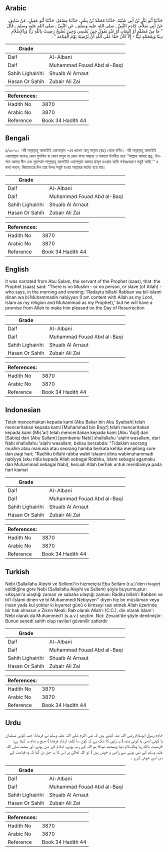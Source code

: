 ## Arabic


<div dir="rtl" lang="ar" style={{fontSize:'larger',backgroundColor:'#f8f9fa',padding:20}}>
حَدَّثَنَا أَبُو بَكْرِ بْنُ أَبِي شَيْبَةَ، حَدَّثَنَا مُحَمَّدُ بْنُ بِشْرٍ، حَدَّثَنَا مِسْعَرٌ، حَدَّثَنَا أَبُو عَقِيلٍ، عَنْ سَابِقٍ، عَنْ أَبِي سَلاَّمٍ، خَادِمِ النَّبِيِّ ـ صلى الله عليه وسلم ـ عَنِ النَّبِيِّ ـ صلى الله عليه وسلم ـ قَالَ ‏ "‏ مَا مِنْ مُسْلِمٍ أَوْ إِنْسَانٍ أَوْ عَبْدٍ يَقُولُ حِينَ يُمْسِي وَحِينَ يُصْبِحُ رَضِيتُ بِاللَّهِ رَبًّا وَبِالإِسْلاَمِ دِينًا وَبِمُحَمَّدٍ نَبِيًّا - إِلاَّ كَانَ حَقًّا عَلَى اللَّهِ أَنْ يُرْضِيَهُ يَوْمَ الْقِيَامَةِ ‏"‏ ‏.‏
</div>
<div style={{backgroundColor:'#f8f9fa',padding:20, marginBottom: 10}}><table> <thead> <tr> <th>Grade</th> <th></th> </tr> </thead> <tbody> <tr><td>Daif</td><td>Al-Albani</td></tr><tr><td>Daif</td><td>Muhammad Fouad Abd al-Baqi</td></tr><tr><td>Sahih Lighairihi</td><td>Shuaib Al Arnaut</td></tr><tr><td>Hasan Or Sahih</td><td>Zubair Ali Zai</td></tr></tbody></table><table> <thead> <tr> <th>References:</th> <th></th> </tr> </thead> <tbody><tr><td>Hadith No</td><td>3870</td></tr><tr><td>Arabic No</td><td>3870</td></tr><tr><td>Reference</td><td>Book 34 Hadith 44</td></tr></tbody></table></div>

## Bengali


<div dir="ltr" lang="bn" style={{fontSize:'larger',backgroundColor:'#f8f9fa',padding:20}}>
৪/৩৮৭০। নবী সাল্লাল্লাহু আলাইহি ওয়াসাল্লাম -এর খাদেম আবূ সাল্লাম (রাঃ) থেকে বর্ণিত। নবী সাল্লাল্লাহু আলাইহি ওয়াসাল্লাম বলেনঃ কোন মুসলিম বা কোন মানুষ বা কোন বান্দা সন্ধ্যায় ও সকালে উপনীত হয়ে ‘‘আল্লাহ আমার প্রভু, ইসলাম আমার দীন এবং মুহাম্মাদ সাল্লাল্লাহু আলাইহি ওয়াসাল্লাম আমার রাসূল হওয়ায় আমি সর্বান্তঃকরণে সন্তুষ্ট আছি ’’ এ কথা বললে, কিয়ামতের দিন তার উপর সন্তুষ্ট হওয়া আল্লাহর কর্তব্য হয়ে যায়।
</div>
<div style={{backgroundColor:'#f8f9fa',padding:20, marginBottom: 10}}><table> <thead> <tr> <th>Grade</th> <th></th> </tr> </thead> <tbody> <tr><td>Daif</td><td>Al-Albani</td></tr><tr><td>Daif</td><td>Muhammad Fouad Abd al-Baqi</td></tr><tr><td>Sahih Lighairihi</td><td>Shuaib Al Arnaut</td></tr><tr><td>Hasan Or Sahih</td><td>Zubair Ali Zai</td></tr></tbody></table><table> <thead> <tr> <th>References:</th> <th></th> </tr> </thead> <tbody><tr><td>Hadith No</td><td>3870</td></tr><tr><td>Arabic No</td><td>3870</td></tr><tr><td>Reference</td><td>Book 34 Hadith 44</td></tr></tbody></table></div>

## English


<div dir="ltr" lang="en" style={{fontSize:'larger',backgroundColor:'#f8f9fa',padding:20}}>
It was narrated from Abu Salam, the servant of the Prophet (saas), that :the Prophet (saas) said: "There is no Muslim - or no person, or slave (of Allah) - who says, in the morning and evening: 'Radaytu billahi Rabban wa bil-Islami dinan wa bi Muhammadin nabiyyan (I am content with Allah as my Lord, Islam as my religion and Muhammad as my Prophet),' but he will have a promise from Allah to make him pleased on the Day of Resurrection
</div>
<div style={{backgroundColor:'#f8f9fa',padding:20, marginBottom: 10}}><table> <thead> <tr> <th>Grade</th> <th></th> </tr> </thead> <tbody> <tr><td>Daif</td><td>Al-Albani</td></tr><tr><td>Daif</td><td>Muhammad Fouad Abd al-Baqi</td></tr><tr><td>Sahih Lighairihi</td><td>Shuaib Al Arnaut</td></tr><tr><td>Hasan Or Sahih</td><td>Zubair Ali Zai</td></tr></tbody></table><table> <thead> <tr> <th>References:</th> <th></th> </tr> </thead> <tbody><tr><td>Hadith No</td><td>3870</td></tr><tr><td>Arabic No</td><td>3870</td></tr><tr><td>Reference</td><td>Book 34 Hadith 44</td></tr></tbody></table></div>

## Indonesian


<div dir="ltr" lang="id" style={{fontSize:'larger',backgroundColor:'#f8f9fa',padding:20}}>
Telah menceritakan kepada kami [Abu Bakar bin Abu Syaibah] telah menceritakan kepada kami [Muhammad bin Bisyr] telah menceritakan kepada kami [Mis'ar] telah menceritakan kepada kami [Abu 'Aqil] dari [Sabiq] dari [Abu Sallam] [pembantu Nabi] shallallahu 'alaihi wasallam, dari Nabi shallallahu 'alaihi wasallam, beliau bersabda: "Tidaklah seorang muslim atau manusia atau seorang hamba berkata ketika menjelang sore dan pagi hari; "Radliitu billahi rabba wabil islaami diina wabimuhammadi nabiyya (aku ridla kepada Allah sebagai Robbku, Islam sebagai agamaku dan Muhammad sebagai Nabi), kecuali Allah berhak untuk meridlainya pada hari kiamat
</div>
<div style={{backgroundColor:'#f8f9fa',padding:20, marginBottom: 10}}><table> <thead> <tr> <th>Grade</th> <th></th> </tr> </thead> <tbody> <tr><td>Daif</td><td>Al-Albani</td></tr><tr><td>Daif</td><td>Muhammad Fouad Abd al-Baqi</td></tr><tr><td>Sahih Lighairihi</td><td>Shuaib Al Arnaut</td></tr><tr><td>Hasan Or Sahih</td><td>Zubair Ali Zai</td></tr></tbody></table><table> <thead> <tr> <th>References:</th> <th></th> </tr> </thead> <tbody><tr><td>Hadith No</td><td>3870</td></tr><tr><td>Arabic No</td><td>3870</td></tr><tr><td>Reference</td><td>Book 34 Hadith 44</td></tr></tbody></table></div>

## Turkish


<div dir="ltr" lang="tr" style={{fontSize:'larger',backgroundColor:'#f8f9fa',padding:20}}>
Nebi (Sallallahu Aleyhi ve Sellem)'in hizmetçisi Ebu Sellam (r.a.)'den rivayet edildiğine göre Nebi (Sallallahu Aleyhi ve Sellem) şöyle buyurmuştur: «Akşam'a ulaştığı zaman ve sabaha ulaştığı zaman: Raditu billah'i Rabben ve bi'l-İslami dinen ve bi Muhammedi Nebiyyen'' diyen hiç bir müslüman veya insan yada kul yoktur ki kıyamet günü o kimseyi razı etmek Allah üzerinde bir hak olmasın.» Zikrin Meali: Rab olarak Allah'ı (C.C.), din olarak İslam'ı Nebi olarak da Muhammed'i (s.a.v.) seçtim. Not: Zevaid'de şöyle denilmiştir: Bunun senedi sahih olup ravileri güvenilir zatlardır
</div>
<div style={{backgroundColor:'#f8f9fa',padding:20, marginBottom: 10}}><table> <thead> <tr> <th>Grade</th> <th></th> </tr> </thead> <tbody> <tr><td>Daif</td><td>Al-Albani</td></tr><tr><td>Daif</td><td>Muhammad Fouad Abd al-Baqi</td></tr><tr><td>Sahih Lighairihi</td><td>Shuaib Al Arnaut</td></tr><tr><td>Hasan Or Sahih</td><td>Zubair Ali Zai</td></tr></tbody></table><table> <thead> <tr> <th>References:</th> <th></th> </tr> </thead> <tbody><tr><td>Hadith No</td><td>3870</td></tr><tr><td>Arabic No</td><td>3870</td></tr><tr><td>Reference</td><td>Book 34 Hadith 44</td></tr></tbody></table></div>

## Urdu


<div dir="rtl" lang="ur" style={{fontSize:'larger',backgroundColor:'#f8f9fa',padding:20}}>
خادم رسول ابوسلام رضی اللہ عنہ کہتے ہیں کہ نبی اکرم صلی اللہ علیہ وسلم نے فرمایا: جب کوئی مسلمان یا کوئی آدمی یا کوئی بندہ ( یہ راوی کا شک ہے کہ کون سا کلمہ ارشاد فرمایا ) صبح و شام یہ کہتا ہے: «رضيت بالله ربا وبالإسلام دينا وبمحمد نبيا» ہم اللہ کے رب ہونے، اسلام کے دین ہونے، اور محمد صلی اللہ علیہ وسلم کے نبی ہونے سے راضی و خوش ہیں ) تو اللہ تعالیٰ پر اس کا یہ حق بن گیا کہ وہ قیامت کے دن اسے خوش کرے ۔
</div>
<div style={{backgroundColor:'#f8f9fa',padding:20, marginBottom: 10}}><table> <thead> <tr> <th>Grade</th> <th></th> </tr> </thead> <tbody> <tr><td>Daif</td><td>Al-Albani</td></tr><tr><td>Daif</td><td>Muhammad Fouad Abd al-Baqi</td></tr><tr><td>Sahih Lighairihi</td><td>Shuaib Al Arnaut</td></tr><tr><td>Hasan Or Sahih</td><td>Zubair Ali Zai</td></tr></tbody></table><table> <thead> <tr> <th>References:</th> <th></th> </tr> </thead> <tbody><tr><td>Hadith No</td><td>3870</td></tr><tr><td>Arabic No</td><td>3870</td></tr><tr><td>Reference</td><td>Book 34 Hadith 44</td></tr></tbody></table></div>